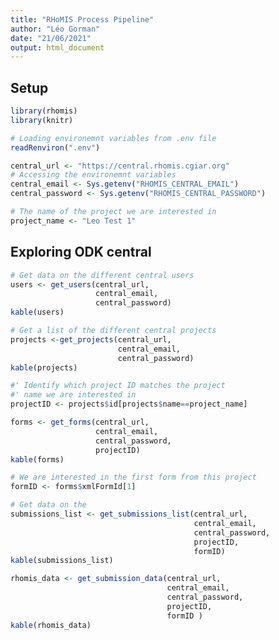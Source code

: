 ```yaml
---
title: "RHoMIS Process Pipeline"
author: "Léo Gorman"
date: "21/06/2021"
output: html_document
---
```


## Setup
```r
library(rhomis)
library(knitr)

# Loading environemnt variables from .env file
readRenviron(".env")

central_url <- "https://central.rhomis.cgiar.org"
# Accessing the environemnt variables
central_email <- Sys.getenv("RHOMIS_CENTRAL_EMAIL")
central_password <- Sys.getenv("RHOMIS_CENTRAL_PASSWORD")

# The name of the project we are interested in
project_name <- "Leo Test 1"
```

## Exploring ODK central
```r
# Get data on the different central users
users <- get_users(central_url,
                   central_email,
                   central_password)
kable(users)

# Get a list of the different central projects
projects <-get_projects(central_url,
                        central_email,
                        central_password)
kable(projects)

#' Identify which project ID matches the project
#' name we are interested in
projectID <- projects$id[projects$name==project_name]

forms <- get_forms(central_url,
                   central_email,
                   central_password,
                   projectID)
kable(forms)

# We are interested in the first form from this project
formID <- forms$xmlFormId[1]

# Get data on the
submissions_list <- get_submissions_list(central_url,
                                         central_email,
                                         central_password,
                                         projectID,
                                         formID)
kable(submissions_list)

rhomis_data <- get_submission_data(central_url,
                                   central_email,
                                   central_password,
                                   projectID,
                                   formID )
kable(rhomis_data) 
```

